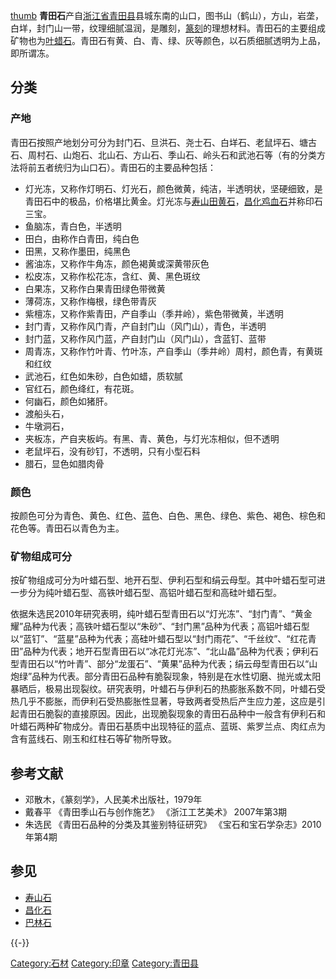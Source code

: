 [[file:青田石.jpg|thumb]]
'''青田石'''产自[[浙江省|浙江省]][[青田县|青田县]]县城东南的山口，图书山（鹤山），方山，岩垄，白垟，封门山一带，纹理细腻温润，是雕刻，[[篆刻|篆刻]]的理想材料。青田石的主要组成矿物也为[[叶蜡石|叶蜡石]]。青田石有黄、白、青、绿、灰等颜色，以石质细腻透明为上品，即所谓冻。

== 分类 ==

=== 产地 ===
青田石按照产地划分可分为封门石、旦洪石、尧士石、白垟石、老鼠坪石、塘古石、周村石、山炮石、北山石、方山石、季山石、岭头石和武池石等（有的分类方法将前五者统归为山口石）。青田石的主要品种包括：

*灯光冻，又称作灯明石、灯光石，颜色微黄，纯洁，半透明状，坚硬细致，是青田石中的极品，价格堪比黄金。灯光冻与[[寿山石|寿山]][[田黄石|田黄石]]，[[昌化石|昌化]][[鸡血石|鸡血石]]并称印石三宝。
*鱼脑冻，青白色，半透明
*田白，由称作白青田，纯白色
*田黑，又称作墨田，纯黑色
*酱油冻，又称作牛角冻，颜色褐黄或深黄带灰色
*松皮冻，又称作松花冻，含红、黄、黑色斑纹
*白果冻，又称作白果青田绿色带微黄
*薄荷冻，又称作梅根，绿色带青灰
*紫檀冻，又称作紫青田，产自季山（季井岭），紫色带微黄，半透明
*封门青，又称作风门青，产自封门山（风门山），青色，半透明
*封门蓝，又称作风门蓝，产自封门山（风门山），含蓝钉、蓝带
*周青冻，又称作竹叶青、竹叶冻，产自季山（季井岭）周村，颜色青，有黄斑和红纹
*武池石，红色如朱砂，白色如蜡，质软腻
*官红石，颜色绛红，有花斑。
*何幽石，颜色如猪肝。
*渡船头石，
*牛墩洞石，
*夹板冻，产自夹板屿。有黑、青、黄色，与灯光冻相似，但不透明
*老鼠坪石，没有砂钉，不透明，只有小型石料
*腊石，显色如腊肉骨

=== 颜色 ===
按颜色可分为青色、黄色、红色、蓝色、白色、黑色、绿色、紫色、褐色、棕色和花色等。青田石以青色为主。

=== 矿物组成可分 ===
按矿物组成可分为叶蜡石型、地开石型、伊利石型和绢云母型。其中叶蜡石型可进一步分为纯叶蜡石型、高铁叶蜡石型、高铝叶蜡石型和高硅叶蜡石型。

依据朱选民2010年研究表明，纯叶蜡石型青田石以“灯光冻”、“封门青”、“黄金耀”品种为代表；高铁叶蜡石型以“朱砂”、“封门黑”品种为代表；高铝叶蜡石型以“蓝钉”、“蓝星”品种为代表；高硅叶蜡石型以“封门雨花”、“千丝纹”、“红花青田”品种为代表；地开石型青田石以“冰花灯光冻”、“北山晶”品种为代表；伊利石型青田石以“竹叶青”、部分“龙蛋石”、“黄果”品种为代表；绢云母型青田石以“山炮绿”品种为代表。部分青田石品种有脆裂现象，特别是在水性切磨、抛光或太阳暴晒后，极易出现裂纹。研究表明，叶蜡石与伊利石的热膨胀系数不同，叶蜡石受热几乎不膨胀，而伊利石受热膨胀性显著，导致两者受热后产生应力差，这应是引起青田石脆裂的直接原因。因此，出现脆裂现象的青田石品种中一般含有伊利石和叶蜡石两种矿物成分。青田石基质中出现特征的蓝点、蓝斑、紫罗兰点、肉红点为含有蓝线石、刚玉和红柱石等矿物所导致。

==参考文献==
*邓散木，《篆刻学》，人民美术出版社，1979年
*戴春平 《青田季山石与创作施艺》 《浙江工艺美术》 2007年第3期
*朱选民 《青田石品种的分类及其鉴别特征研究》 《宝石和宝石学杂志》2010年第4期

==参见==
*[[寿山石|寿山石]]
*[[昌化石|昌化石]]
*[[巴林石|巴林石]]

{{-}}
{{並稱|四大印石|[[巴林石|巴林石]] - [[青田石|青田石]] - [[壽山石|壽山石]] - [[昌化石|昌化石]]}}

[[Category:石材|Category:石材]]
[[Category:印章|Category:印章]]
[[Category:青田县|Category:青田县]]